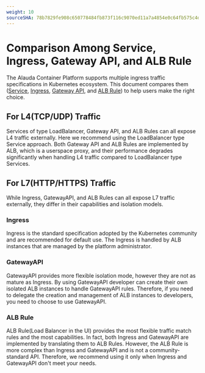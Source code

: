 ```yaml
---
weight: 10
sourceSHA: 78b7829fe908c650778484fb873f116c9070ed11a7a4854e0c64fb575c4do38c
---
```


# Comparison Among Service, Ingress, Gateway API, and ALB Rule

The Alauda Container Platform supports multiple ingress traffic specifications in Kubernetes ecosystem.
This document compares them ([Service](../functions/configure_service.mdx), [Ingress](../functions/configure_ingress.mdx), [Gateway API](./gatewayapi.mdx), and [ALB Rule](../functions/configure_alb_rule.mdx)) to help users make the right choice.

## For L4(TCP/UDP) Traffic

Services of type LoadBalancer, Gateway API, and ALB Rules can all expose L4 traffic externally. Here we recommend using the LoadBalancer type Service approach.
Both Gateway API and ALB Rules are implemented by ALB, which is a userspace proxy, and their performance degrades significantly when handling L4 traffic compared to LoadBalancer type Services.

## For L7(HTTP/HTTPS) Traffic

While Ingress, GatewayAPI, and ALB Rules can all expose L7 traffic externally, they differ in their capabilities and isolation models.

### Ingress

Ingress is the standard specification adopted by the Kubernetes community and are recommended for default use.
The Ingress is handled by ALB instances that are managed by the platform administrator.

### GatewayAPI

GatewayAPI provides more flexible isolation mode, however they are not as mature as Ingress.
By using GatewayAPI developer can create their own isolated ALB instances to handle GatewayAPI rules.
Therefore, if you need to delegate the creation and management of ALB instances to developers, you need to choose to use GatewayAPI.

### ALB Rule

ALB Rule(Load Balancer in the UI) provides the most flexible traffic match rules and the most capabilities. In fact, both Ingress and GatewayAPI are implemented by translating them to ALB Rules.
However, the ALB Rule is more complex than Ingress and GatewayAPI and is not a community-standard API. Therefore, we recommend using it only when Ingress and GatewayAPI don't meet your needs.
